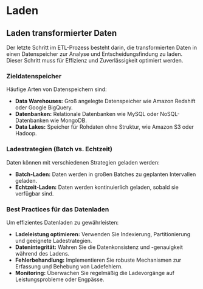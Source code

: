 # Laden

## Laden transformierter Daten

Der letzte Schritt im ETL-Prozess besteht darin, die transformierten Daten in einen Datenspeicher zur Analyse und Entscheidungsfindung zu laden. Dieser Schritt muss für Effizienz und Zuverlässigkeit optimiert werden.

### Zieldatenspeicher

Häufige Arten von Datenspeichern sind:

- **Data Warehouses:** Groß angelegte Datenspeicher wie Amazon Redshift oder Google BigQuery.
- **Datenbanken:** Relationale Datenbanken wie MySQL oder NoSQL-Datenbanken wie MongoDB.
- **Data Lakes:** Speicher für Rohdaten ohne Struktur, wie Amazon S3 oder Hadoop.

### Ladestrategien (Batch vs. Echtzeit)

Daten können mit verschiedenen Strategien geladen werden:

- **Batch-Laden:** Daten werden in großen Batches zu geplanten Intervallen geladen.
- **Echtzeit-Laden:** Daten werden kontinuierlich geladen, sobald sie verfügbar sind.

### Best Practices für das Datenladen

Um effizientes Datenladen zu gewährleisten:

- **Ladeleistung optimieren:** Verwenden Sie Indexierung, Partitionierung und geeignete Ladestrategien.
- **Datenintegrität:** Wahren Sie die Datenkonsistenz und -genauigkeit während des Ladens.
- **Fehlerbehandlung:** Implementieren Sie robuste Mechanismen zur Erfassung und Behebung von Ladefehlern.
- **Monitoring:** Überwachen Sie regelmäßig die Ladevorgänge auf Leistungsprobleme oder Engpässe.